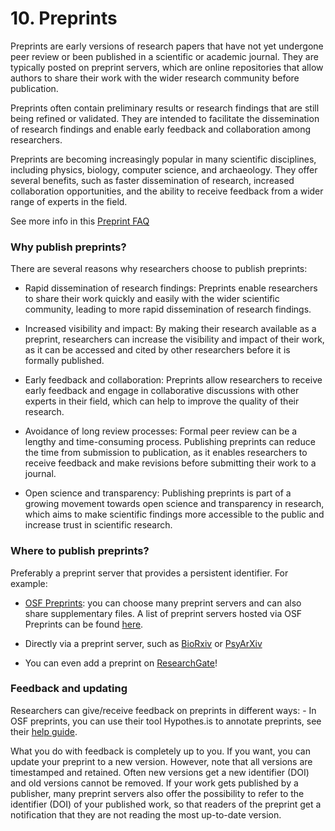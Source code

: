 # 10. Preprints {.unnumbered}

Preprints are early versions of research papers that have not yet undergone peer review or been published in a scientific or academic journal. They are typically posted on preprint servers, which are online repositories that allow authors to share their work with the wider research community before publication.

Preprints often contain preliminary results or research findings that are still being refined or validated. They are intended to facilitate the dissemination of research findings and enable early feedback and collaboration among researchers.

Preprints are becoming increasingly popular in many scientific disciplines, including physics, biology, computer science, and archaeology. They offer several benefits, such as faster dissemination of research, increased collaboration opportunities, and the ability to receive feedback from a wider range of experts in the field.

See more info in this [Preprint FAQ](https://help.osf.io/article/230-preprint-faqs)

### **Why publish preprints?**

There are several reasons why researchers choose to publish preprints:

-   Rapid dissemination of research findings: Preprints enable researchers to share their work quickly and easily with the wider scientific community, leading to more rapid dissemination of research findings.

-   Increased visibility and impact: By making their research available as a preprint, researchers can increase the visibility and impact of their work, as it can be accessed and cited by other researchers before it is formally published.

-   Early feedback and collaboration: Preprints allow researchers to receive early feedback and engage in collaborative discussions with other experts in their field, which can help to improve the quality of their research.

-   Avoidance of long review processes: Formal peer review can be a lengthy and time-consuming process. Publishing preprints can reduce the time from submission to publication, as it enables researchers to receive feedback and make revisions before submitting their work to a journal.

-   Open science and transparency: Publishing preprints is part of a growing movement towards open science and transparency in research, which aims to make scientific findings more accessible to the public and increase trust in scientific research.

### **Where to publish preprints?**

Preferably a preprint server that provides a persistent identifier. For example:

-   [OSF Preprints](https://osf.io/preprints/): you can choose many preprint servers and can also share supplementary files. A list of preprint servers hosted via OSF Preprints can be found [here](https://osf.io/preprints/discover?subject=bepress%7CSocial%20and%20Behavioral%20Sciences).

-   Directly via a preprint server, such as [BioRxiv](https://www.biorxiv.org/) or [PsyArXiv](https://psyarxiv.com/)

-   You can even add a preprint on [ResearchGate](https://explore.researchgate.net/display/support/Preprints)!

### **Feedback and updating**

Researchers can give/receive feedback on preprints in different ways: - In OSF preprints, you can use their tool Hypothes.is to annotate preprints, see their [help guide](https://help.osf.io/hc/en-us/articles/360019738554-annotate-a-preprint).

What you do with feedback is completely up to you. If you want, you can update your preprint to a new version. However, note that all versions are timestamped and retained. Often new versions get a new identifier (DOI) and old versions cannot be removed. If your work gets published by a publisher, many preprint servers also offer the possibility to refer to the identifier (DOI) of your published work, so that readers of the preprint get a notification that they are not reading the most up-to-date version.
